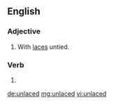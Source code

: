 ==English==

===Adjective===
{{en-adj|-}}

# With [[laces]] untied.

===Verb===
{{head|en|verb form}}

# {{en-past of|unlace}}

[[de:unlaced]]
[[mg:unlaced]]
[[vi:unlaced]]